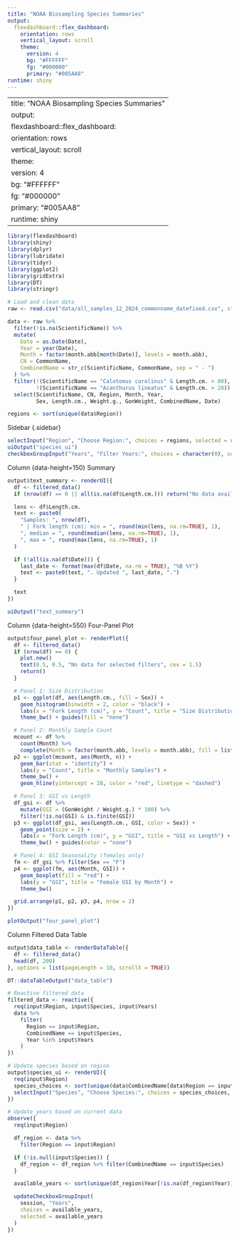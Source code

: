 ```yaml
---
title: "NOAA Biosampling Species Summaries"
output:
  flexdashboard::flex_dashboard:
    orientation: rows
    vertical_layout: scroll
    theme:
      version: 4
      bg: "#FFFFFF"
      fg: "#000000"
      primary: "#005AA8"
runtime: shiny
---
```


---
title: "NOAA Biosampling Species Summaries"
output:
  flexdashboard::flex_dashboard:
    orientation: rows
    vertical_layout: scroll
    theme:
      version: 4
      bg: "#FFFFFF"
      fg: "#000000"
      primary: "#005AA8"
runtime: shiny
---


```r
library(flexdashboard)
library(shiny)
library(dplyr)
library(lubridate)
library(tidyr)
library(ggplot2)
library(gridExtra)
library(DT)
library(stringr)

# Load and clean data
raw <- read.csv("data/all_samples_12_2024_commonname_datefixed.csv", stringsAsFactors = FALSE)

data <- raw %>%
  filter(!is.na(ScientificName)) %>%
  mutate(
    Date = as.Date(Date),
    Year = year(Date),
    Month = factor(month.abb[month(Date)], levels = month.abb),
    CN = CommonName,
    CombinedName = str_c(ScientificName, CommonName, sep = " - ")
  ) %>%
  filter(!(ScientificName == "Calotomus carolinus" & Length.cm. > 80),
         !(ScientificName == "Acanthurus lineatus" & Length.cm. > 28)) %>%
  select(ScientificName, CN, Region, Month, Year,
         Sex, Length.cm., Weight.g., GonWeight, CombinedName, Date)

regions <- sort(unique(data$Region))
```


Sidebar {.sidebar}
``` r
selectInput("Region", "Choose Region:", choices = regions, selected = regions[1])
uiOutput("species_ui")
checkboxGroupInput("Years", "Filter Years:", choices = character(0), selected = character(0))
```


Column {data-height=150}
Summary
``` r
output$text_summary <- renderUI({
  df <- filtered_data()
  if (nrow(df) == 0 || all(is.na(df$Length.cm.))) return("No data available for the selected filters.")

  lens <- df$Length.cm.
  text <- paste0(
    "Samples: ", nrow(df),
    " | Fork length (cm): min = ", round(min(lens, na.rm=TRUE), 1),
    ", median = ", round(median(lens, na.rm=TRUE), 1),
    ", max = ", round(max(lens, na.rm=TRUE), 1)
  )

  if (!all(is.na(df$Date))) {
    last_date <- format(max(df$Date, na.rm = TRUE), "%B %Y")
    text <- paste0(text, ". Updated ", last_date, ".")
  }

  text
})

uiOutput("text_summary")
```


Column {data-height=550}
Four-Panel Plot
``` r
output$four_panel_plot <- renderPlot({
  df <- filtered_data()
  if (nrow(df) == 0) {
    plot.new()
    text(0.5, 0.5, "No data for selected filters", cex = 1.5)
    return()
  }

  # Panel 1: Size Distribution
  p1 <- ggplot(df, aes(Length.cm., fill = Sex)) +
    geom_histogram(binwidth = 2, color = "black") +
    labs(x = "Fork Length (cm)", y = "Count", title = "Size Distribution") +
    theme_bw() + guides(fill = "none")

  # Panel 2: Monthly Sample Count
  mcount <- df %>%
    count(Month) %>%
    complete(Month = factor(month.abb, levels = month.abb), fill = list(n = 0))
  p2 <- ggplot(mcount, aes(Month, n)) +
    geom_bar(stat = "identity") +
    labs(y = "Count", title = "Monthly Samples") +
    theme_bw() +
    geom_hline(yintercept = 20, color = "red", linetype = "dashed")

  # Panel 3: GSI vs Length
  df_gsi <- df %>%
    mutate(GSI = (GonWeight / Weight.g.) * 100) %>%
    filter(!is.na(GSI) & is.finite(GSI))
  p3 <- ggplot(df_gsi, aes(Length.cm., GSI, color = Sex)) +
    geom_point(size = 2) +
    labs(x = "Fork Length (cm)", y = "GSI", title = "GSI vs Length") +
    theme_bw() + guides(color = "none")

  # Panel 4: GSI Seasonality (females only)
  fm <- df_gsi %>% filter(Sex == "F")
  p4 <- ggplot(fm, aes(Month, GSI)) +
    geom_boxplot(fill = "red") +
    labs(y = "GSI", title = "Female GSI by Month") +
    theme_bw()

  grid.arrange(p1, p2, p3, p4, nrow = 2)
})

plotOutput("four_panel_plot")
```


Column
Filtered Data Table
``` r
output$data_table <- renderDataTable({
  df <- filtered_data()
  head(df, 200)
}, options = list(pageLength = 10, scrollX = TRUE))

DT::dataTableOutput("data_table")
```


``` r
# Reactive filtered data
filtered_data <- reactive({
  req(input$Region, input$Species, input$Years)
  data %>%
    filter(
      Region == input$Region,
      CombinedName == input$Species,
      Year %in% input$Years
    )
})

# Update species based on region
output$species_ui <- renderUI({
  req(input$Region)
  species_choices <- sort(unique(data$CombinedName[data$Region == input$Region]))
  selectInput("Species", "Choose Species:", choices = species_choices, selected = species_choices[1])
})

# Update years based on current data
observe({
  req(input$Region)

  df_region <- data %>%
    filter(Region == input$Region)

  if (!is.null(input$Species)) {
    df_region <- df_region %>% filter(CombinedName == input$Species)
  }

  available_years <- sort(unique(df_region$Year[!is.na(df_region$Year)]))

  updateCheckboxGroupInput(
    session, "Years",
    choices = available_years,
    selected = available_years
  )
})
```



















